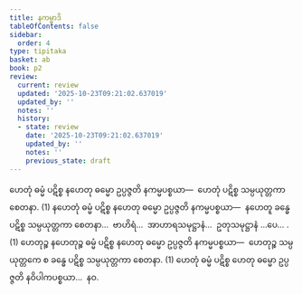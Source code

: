```yaml
---
title: နကမ္မာဒိ
tableOfContents: false
sidebar:
  order: 4
type: tipitaka
basket: ab
book: p2
review:
  current: review
  updated: '2025-10-23T09:21:02.637019'
  updated_by: ''
  notes: ''
  history:
  - state: review
    date: '2025-10-23T09:21:02.637019'
    updated_by: ''
    notes: ''
    previous_state: draft
---
```



<ReviewStatus review={frontmatter.review} showDetails={true} />

<HypothesisAnnotation frontmatter={frontmatter} />

<DynamicBreadcrumb />

<Division number="12" book="p2" e="ch" v="38" p="5">

<Paragraph number="29" book="p2">
ဟေတုံ ဓမ္မံ ပဋိစ္စ နဟေတု ဓမ္မော ဥပ္ပဇ္ဇတိ နကမ္မပစ္စယာ—  ဟေတုံ ပဋိစ္စ သမ္ပယုတ္တကာ စေတနာ. (1)
</Paragraph>

<Paragraph number="30" book="p2">
နဟေတုံ ဓမ္မံ ပဋိစ္စ နဟေတု ဓမ္မော ဥပ္ပဇ္ဇတိ နကမ္မပစ္စယာ—  နဟေတူ ခန္ဓေ ပဋိစ္စ သမ္ပယုတ္တကာ စေတနာ…  ဗာဟိရံ…  အာဟာရသမုဋ္ဌာနံ…  ဥတုသမုဋ္ဌာနံ …ပေ… . (1)
</Paragraph>

<Paragraph number="31" book="p2">
ဟေတုဉ္စ နဟေတုဉ္စ ဓမ္မံ ပဋိစ္စ နဟေတု ဓမ္မော ဥပ္ပဇ္ဇတိ နကမ္မပစ္စယာ—  ဟေတုဉ္စ သမ္ပယုတ္တကေ စ ခန္ဓေ ပဋိစ္စ သမ္ပယုတ္တကာ စေတနာ. (1)
</Paragraph>

<Paragraph number="32" book="p2">
ဟေတုံ ဓမ္မံ ပဋိစ္စ ဟေတု ဓမ္မော ဥပ္ပဇ္ဇတိ နဝိပါကပစ္စယာ…  နဝ.
</Paragraph>
</Division>